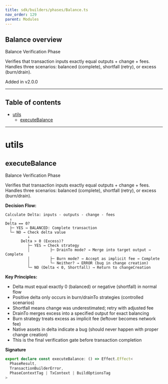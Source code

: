 ```yaml
---
title: sdk/builders/phases/Balance.ts
nav_order: 129
parent: Modules
---
```


## Balance overview

Balance Verification Phase

Verifies that transaction inputs exactly equal outputs + change + fees.
Handles three scenarios: balanced (complete), shortfall (retry), or excess (burn/drain).

Added in v2.0.0

---

<h2 className="text-delta">Table of contents</h2>

- [utils](#utils)
  - [executeBalance](#executebalance)

---

# utils

## executeBalance

Balance Verification Phase

Verifies that transaction inputs exactly equal outputs + change + fees.
Handles three scenarios: balanced (complete), shortfall (retry), or excess (burn/drain).

**Decision Flow:**

```
Calculate Delta: inputs - outputs - change - fees
  ↓
Delta == 0?
  ├─ YES → BALANCED: Complete transaction
  └─ NO → Check delta value
          ↓
       Delta > 0 (Excess)?
          ├─ YES → Check strategy
          │         ├─ DrainTo mode? → Merge into target output → Complete
          │         ├─ Burn mode? → Accept as implicit fee → Complete
          │         └─ Neither? → ERROR (bug in change creation)
          └─ NO (Delta < 0, Shortfall) → Return to changeCreation
```

**Key Principles:**

- Delta must equal exactly 0 (balanced) or negative (shortfall) in normal flow
- Positive delta only occurs in burn/drainTo strategies (controlled scenarios)
- Shortfall means change was underestimated; retry with adjusted fee
- DrainTo merges excess into a specified output for exact balancing
- Burn strategy treats excess as implicit fee (leftover becomes network fee)
- Native assets in delta indicate a bug (should never happen with proper change creation)
- This is the final verification gate before transaction completion

**Signature**

```ts
export declare const executeBalance: () => Effect.Effect<
  PhaseResult,
  TransactionBuilderError,
  PhaseContextTag | TxContext | BuildOptionsTag
>
```
